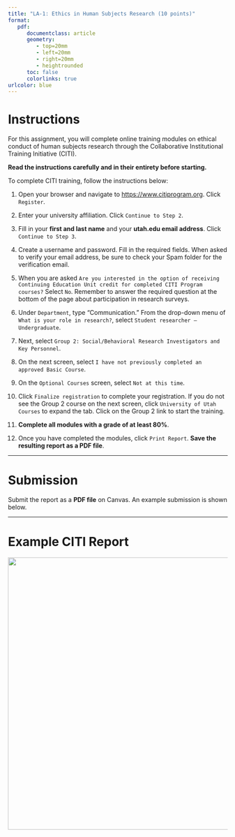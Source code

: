 ```yaml
---
title: "LA-1: Ethics in Human Subjects Research (10 points)"
format:
   pdf:
      documentclass: article
      geometry:
         - top=20mm
         - left=20mm
         - right=20mm
         - heightrounded
      toc: false
      colorlinks: true
urlcolor: blue
---
```


# Instructions

For this assignment, you will complete online training modules on ethical conduct of human subjects research through the Collaborative Institutional Training Initiative (CITI).

**Read the instructions carefully and in their entirety before starting.**

To complete CITI training, follow the instructions below:

1.  Open your browser and navigate to [https://www.citiprogram.org](https://www.citiprogram.org/). Click `Register`.

2.  Enter your university affiliation. Click `Continue to Step 2`.

3.  Fill in your **first and last name** and your **utah.edu email address**. Click `Continue to Step 3`.

4.  Create a username and password. Fill in the required fields. When asked to verify your email address, be sure to check your Spam folder for the verification email.

5.  When you are asked `Are you interested in the option of receiving Continuing Education Unit credit for completed CITI Program courses?` Select `No`. Remember to answer the required question at the bottom of the page about participation in research surveys.

6.  Under `Department`, type "Communication." From the drop-down menu of `What is your role in research?`, select `Student researcher – Undergraduate`.

7.  Next, select `Group 2: Social/Behavioral Research Investigators and Key Personnel`.

8.  On the next screen, select `I have not previously completed an approved Basic Course`.

9.  On the `Optional Courses` screen, select `Not at this time`.

10. Click `Finalize registration` to complete your registration. If you do not see the Group 2 course on the next screen, click `University of Utah Courses` to expand the tab. Click on the Group 2 link to start the training.

11. **Complete all modules with a grade of at least 80%**.

12. Once you have completed the modules, click `Print Report`. **Save the resulting report as a PDF file**.

------------------------------------------------------------------------

# Submission

Submit the report as a **PDF file** on Canvas. An example submission is shown below.

------------------------------------------------------------------------

# Example CITI Report

![](LA-1_CITIex.png){width=6.5in fig-align="center"}


<!--Lab Lesson Plan

# 1) Take attendance

# 2) Discuss course details

## Lecture
Quizzes
- Reminder: Quizzes open on Tuesdays and close on Sundays. You have 20 min to complete quizzes.
- Do not wait until the weekend to complete the quiz. For example, if they have technical issues, neither we nor CTLE can help them on Friday evenings or Saturdays.


## Lab
Assignments
- There will be 9 lab assignments.
- You will have two weeks to complete each assignment.

Presentations
- These are group presentations--you have been assigned to teams on Canvas.
- Each team is responsible for walking your peers through the skills necessary for each lab assignment (starting from LA-3 through LA-9).
- We will sign up for these today.

# 3) Lab presentation sign-up
Team activities for today:
- Find your group.
- Introduce yourselves.
- Decide how you will communicate with your group.
- Decide on a week to present (first come, first serve).
- Open the floor to questions from students.

# 4) Discuss research ethics
- Discussion, no slides.
- Most egregious breaches of research ethics have been turned in to movies.
	- *The Stanford Prison Experiment* (2015)
	- *The Immortal Life of Henrietta Lacks* (2017)
	- *Experimenter* (2015)
- Belmont report-sets out the standards for ethical research.
	1) **Respect for persons**
		- Has to do with autonomous choice, informed consent.
		- Participants must be aware of what is being asked of them.
	2) **Beneficience**
		- Maximize benefits and minimize risks
		- Better society
	3) **Justice**
		- Risks and benefits fairly distributed.
		- Cannot coerce into participating.
		- e.g., prisoners, children

# 5) Introduce LA-1
- Introduce LA-1.
- Materials are on Canvas.
- Please ask questions.
- Remember all assignments are to be completed individually.
- Students who have completed CITI training in a previous semester or different course should take the Refresher Course.
- Let students work on LA-1 for the remainder of class.

-->